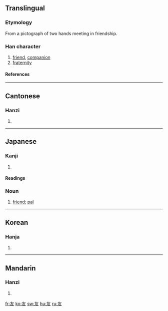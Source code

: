 ==Translingual==
===Etymology===
From a pictograph of two hands meeting in friendship.
===Han character===
{{Han char|rn=29|rad=又|as=02|sn=4|four=4004<sub>7</sub>|canj=大水 (KE)}}
# [[friend]], [[companion]]
# [[fraternity]]
====References====
{{Han ref|kx=0165.060|dkj=03119|dj=0374.180|hdz=10391.010|uh=53CB|ud=21451|bh=A4CD|bd=42189}}
----
==Cantonese==
===Hanzi===
{{yue-hanzi|jyut=|y=yau5}}
# {{defn|Cantonese}}
----
==Japanese==
===Kanji===
{{ja-kanji|grade=2|rs=又02}}
# {{defn|Japanese}} 
====Readings====
{{ja-readings|on=[[ゆう]] (yū)|kun=[[とも]] (tomo)}}




===Noun===
{{ja-noun|k|hira=とも|rom=tomo}}
#[[friend]]; [[pal]]
----
==Korean==
===Hanja===
{{ko-hanja|hangeul=우|eumhun=벗|rv=u|mr=u}}
# {{defn|Korean}}
----
==Mandarin==
===Hanzi===
{{cmn-hanzi|pin=[[yǒu]] (you3)|wg=yu<sup>3</sup>}}
# {{defn|Mandarin}}

[[fr:友]]
[[ko:友]]
[[sw:友]]
[[hu:友]]
[[ru:友]]